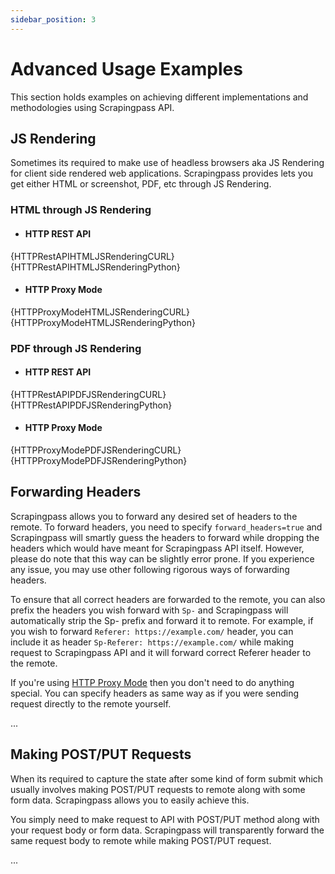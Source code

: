 ```yaml
---
sidebar_position: 3
---
```


# Advanced Usage Examples

This section holds examples on achieving different implementations and methodologies using Scrapingpass API.




## JS Rendering

Sometimes its required to make use of headless browsers aka JS Rendering for client side rendered web applications. Scrapingpass provides lets you get either HTML or screenshot, PDF, etc through JS Rendering.

### HTML through JS Rendering

- #### HTTP REST API

<Tabs>
    <TabItem value="curl" label="cURL" default>
        <CodeBlock className="language-shell">{HTTPRestAPIHTMLJSRenderingCURL}</CodeBlock>
    </TabItem>
    <TabItem value="python" label="Python">
        <CodeBlock className="language-python">{HTTPRestAPIHTMLJSRenderingPython}</CodeBlock>
    </TabItem>
</Tabs>

- #### HTTP Proxy Mode

<Tabs>
    <TabItem value="curl" label="cURL" default>
        <CodeBlock className="language-shell">{HTTPProxyModeHTMLJSRenderingCURL}</CodeBlock>
    </TabItem>
    <TabItem value="python" label="Python">
        <CodeBlock className="language-python">{HTTPProxyModeHTMLJSRenderingPython}</CodeBlock>
    </TabItem>
</Tabs>

### PDF through JS Rendering

- #### HTTP REST API

<Tabs>
    <TabItem value="curl" label="cURL" default>
        <CodeBlock className="language-shell">{HTTPRestAPIPDFJSRenderingCURL}</CodeBlock>
    </TabItem>
    <TabItem value="python" label="Python">
        <CodeBlock className="language-python">{HTTPRestAPIPDFJSRenderingPython}</CodeBlock>
    </TabItem>
</Tabs>

- #### HTTP Proxy Mode

<Tabs>
    <TabItem value="curl" label="cURL" default>
        <CodeBlock className="language-shell">{HTTPProxyModePDFJSRenderingCURL}</CodeBlock>
    </TabItem>
    <TabItem value="python" label="Python">
        <CodeBlock className="language-python">{HTTPProxyModePDFJSRenderingPython}</CodeBlock>
    </TabItem>
</Tabs>

## Forwarding Headers

Scrapingpass allows you to forward any desired set of headers to the remote. To forward headers, you need to specify `forward_headers=true` and Scrapingpass will smartly guess the headers to forward while dropping the headers which would have meant for Scrapingpass API itself. However, please do note that this way can be slightly error prone. If you experience any issue, you may use other following rigorous ways of forwarding headers.

To ensure that all correct headers are forwarded to the remote, you can also prefix the headers you wish forward with `Sp-` and Scrapingpass will automatically strip the Sp- prefix and forward it to remote. For example, if you wish to forward `Referer: https://example.com/` header, you can include it as header `Sp-Referer: https://example.com/` while making request to Scrapingpass API and it will forward correct Referer header to the remote.

If you're using [HTTP Proxy Mode](/getting-started/proxy-mode#http-proxy-mode) then you don't need to do anything special. You can specify headers as same way as if you were sending request directly to the remote yourself.

...

## Making POST/PUT Requests

When its required to capture the state after some kind of form submit which usually involves making POST/PUT requests to remote along with some form data. Scrapingpass allows you to easily achieve this.

You simply need to make request to API with POST/PUT method along with your request body or form data. Scrapingpass will transparently forward the same request body to remote while making POST/PUT request.

...
